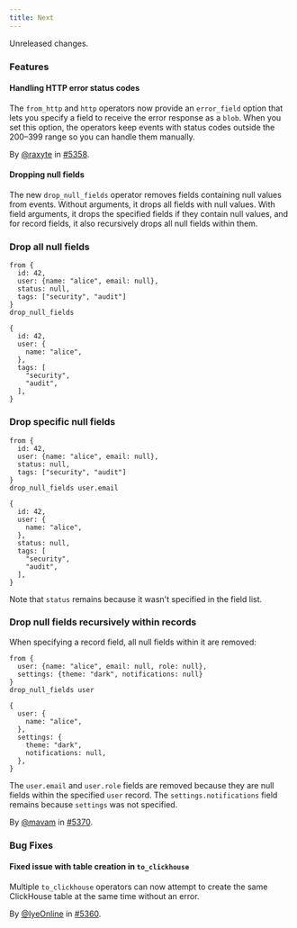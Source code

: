 ```yaml
---
title: Next
---
```


Unreleased changes.

### Features

#### Handling HTTP error status codes

The `from_http` and `http` operators now provide an `error_field` option that
lets you specify a field to receive the error response as a `blob`. When you set
this option, the operators keep events with status codes outside the 200–399
range so you can handle them manually.

By [@raxyte](https://github.com/raxyte) in [#5358](https://github.com/tenzir/tenzir/pull/5358).

#### Dropping null fields

The new `drop_null_fields` operator removes fields containing null values from
events. Without arguments, it drops all fields with null values. With field
arguments, it drops the specified fields if they contain null values, and for
record fields, it also recursively drops all null fields within them.

### Drop all null fields

```tql
from {
  id: 42,
  user: {name: "alice", email: null},
  status: null,
  tags: ["security", "audit"]
}
drop_null_fields
```

```tql
{
  id: 42,
  user: {
    name: "alice",
  },
  tags: [
    "security",
    "audit",
  ],
}
```

### Drop specific null fields

```tql
from {
  id: 42,
  user: {name: "alice", email: null},
  status: null,
  tags: ["security", "audit"]
}
drop_null_fields user.email
```

```tql
{
  id: 42,
  user: {
    name: "alice",
  },
  status: null,
  tags: [
    "security",
    "audit",
  ],
}
```

Note that `status` remains because it wasn't specified in the field list.

### Drop null fields recursively within records

When specifying a record field, all null fields within it are removed:

```tql
from {
  user: {name: "alice", email: null, role: null},
  settings: {theme: "dark", notifications: null}
}
drop_null_fields user
```

```tql
{
  user: {
    name: "alice",
  },
  settings: {
    theme: "dark",
    notifications: null,
  },
}
```

The `user.email` and `user.role` fields are removed because they are null fields
within the specified `user` record. The `settings.notifications` field remains
because `settings` was not specified.

By [@mavam](https://github.com/mavam) in [#5370](https://github.com/tenzir/tenzir/pull/5370).

### Bug Fixes

#### Fixed issue with table creation in `to_clickhouse`

Multiple `to_clickhouse` operators can now attempt to create the same ClickHouse
table at the same time without an error.

By [@IyeOnline](https://github.com/IyeOnline) in [#5360](https://github.com/tenzir/tenzir/pull/5360).
